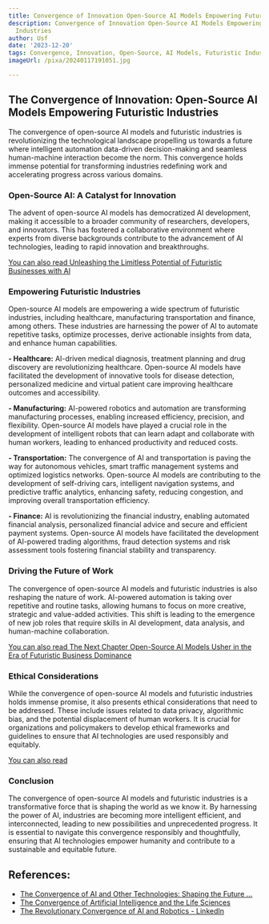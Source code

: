 ```yaml
---
title: Convergence of Innovation Open-Source AI Models Empowering Futuristic Industries
description: Convergence of Innovation Open-Source AI Models Empowering Futuristic
  Industries
author: Usf
date: '2023-12-20'
tags: Convergence, Innovation, Open-Source, AI Models, Futuristic Industries
imageUrl: /pixa/20240117191051.jpg

---
```

##  The Convergence of Innovation: Open-Source AI Models Empowering Futuristic Industries

The  convergence of open-source AI models and futuristic industries is revolutionizing the technological landscape propelling us towards a future where intelligent automation data-driven decision-making and seamless human-machine interaction become the norm. This convergence holds immense potential for transforming industries redefining work and accelerating progress across various  domains.

### Open-Source AI: A Catalyst for Innovation

The  advent of  open-source AI models has  democratized AI development, making it accessible  to a broader community of researchers, developers,  and  innovators. This has fostered a collaborative environment where experts from diverse backgrounds contribute  to the advancement  of AI technologies, leading to rapid innovation and breakthroughs.

[You can also read Unleashing the Limitless Potential of Futuristic Businesses with AI](Unleashing%20the%20Limitless%20Potential%20of%20Futuristic%20Businesses%20with%20AI)


### Empowering  Futuristic Industries

Open-source AI models are empowering a wide spectrum of futuristic industries, including healthcare, manufacturing transportation and finance, among others. These industries are harnessing the power of AI to  automate repetitive tasks, optimize processes, derive actionable insights from data, and enhance human capabilities.

**- Healthcare:** AI-driven medical diagnosis,  treatment planning and drug discovery are revolutionizing healthcare. Open-source AI models have facilitated the development of innovative tools for disease detection, personalized medicine and virtual patient care improving healthcare outcomes and accessibility.

**- Manufacturing:** AI-powered robotics and automation are transforming manufacturing processes, enabling increased efficiency, precision, and flexibility. Open-source AI  models have played a crucial  role in the  development of intelligent  robots that can learn adapt and collaborate with human  workers, leading to enhanced productivity and reduced costs.

**-  Transportation:** The convergence of AI and transportation is paving the way for autonomous vehicles, smart traffic management systems and optimized logistics networks.  Open-source AI  models are contributing to the development of self-driving cars, intelligent navigation systems, and predictive traffic analytics, enhancing safety, reducing  congestion, and improving overall transportation efficiency.

**-  Finance:** AI is  revolutionizing the financial industry, enabling automated financial analysis, personalized  financial advice and secure and efficient payment systems. Open-source AI models have facilitated the development of AI-powered trading algorithms, fraud detection  systems and risk assessment tools fostering  financial  stability and transparency.

### Driving the Future of Work

The convergence of open-source AI models and futuristic industries is also  reshaping the nature of work. AI-powered  automation is taking over repetitive and routine tasks, allowing humans to focus on more creative, strategic and value-added activities. This shift is leading to  the emergence of new job roles that require skills in AI development, data analysis, and  human-machine collaboration.

[You can also read The Next Chapter Open-Source AI Models Usher  in the Era of Futuristic Business Dominance](The%20Next%20Chapter%20Open-Source%20AI%20Models%20Usher%20in%20the%20Era%20of%20Futuristic%20Business%20Dominance)


### Ethical Considerations

While the convergence of open-source AI models and futuristic industries holds immense promise, it also  presents ethical  considerations that need to be addressed. These include  issues related to  data  privacy, algorithmic bias, and the potential displacement of human workers. It  is crucial for organizations and policymakers to develop ethical frameworks and guidelines to  ensure that AI technologies are used responsibly and equitably.

[You can also read  ]()


### Conclusion

The convergence  of open-source AI models and futuristic industries is  a transformative  force that  is shaping the world as we know it. By harnessing the  power  of AI, industries are becoming  more  intelligent efficient,  and interconnected, leading to new possibilities and unprecedented progress. It is essential to  navigate this convergence responsibly and thoughtfully, ensuring that  AI technologies empower humanity and contribute to a sustainable and equitable  future.

## References:
- [The Convergence of AI and Other Technologies: Shaping the Future ...](https://www.linkedin.com/pulse/convergence-ai-other-technologies-shaping-future-our-world-sharma)
- [The Convergence of Artificial Intelligence and the Life Sciences](https://www.nti.org/analysis/articles/the-convergence-of-artificial-intelligence-and-the-life-sciences/)
- [The Revolutionary Convergence of AI and Robotics - LinkedIn](https://www.linkedin.com/pulse/revolutionary-convergence-ai-robotics-game-changer-christian-kromme-cckge?trk=article-ssr-frontend-pulse_more-articles_related-content-card)
